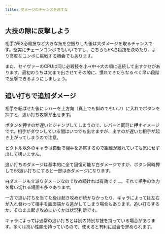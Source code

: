 ```yaml
---
title: ダメージのチャンスを逃すな
---
```


## 大技の隙に反撃しよう

相手がEX必殺技など大きな技を空振りした後は大ダメージを取るチャンスです。堅実にチェーンコンボでもいいですし、こちらもEX必殺技を決めたり、より高度なコンボに挑戦する機会でもあります。

また、セイヴァーのCPUは同じ必殺技を小→中→大の順に連続して出すクセがあります。最初のうちは大まで出させてその隙に、慣れてきたらなるべく早い段階で反撃できるようにしましょう。

## 追い打ちで追加ダメージ

相手を転ばせた後にレバーを上方向（真上でも斜めでもいい）に入れてボタンを押すと、追い打ち攻撃が出せます。

ボタンを押すのが遅いとジャンプしてしまうので、レバーと同時に押すイメージです。相手がダウンしている間はいつでも出せますが、出すのが遅いと相手が起き上がってしまうので注意。

ビクトル以外のキャラは自動で相手を追尾するので距離が離れていても気にせず出して構いません。

追い打ちのダメージは基本的に全て回復可能な白ダメージですが、ボタン同時押しでES追い打ちにすると一部は赤ダメージになります。

白ダメージも立派なダメージなので攻め続ければ有効ですし、それで相手の体力を奪い切れる場面も多々あります。

一方で追い打ちを当てた後は起き攻めが続かなかったり、キャラによっては左右が入れ替わって相手を画面端から逃がしてしまう場合もあります。追い打ちするか、そのまま起き攻めにいくかは状況判断です。

キャラによっては通常の追い打ちとは別の特別な技を持っている場合があります。多くは高い性能を持っているので、使えると有利に試合を進められます。
